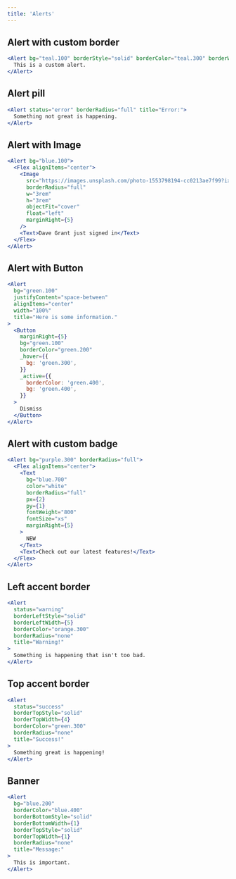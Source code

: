 ```yaml
---
title: 'Alerts'
---
```


## Alert with custom border

```jsx live
<Alert bg="teal.100" borderStyle="solid" borderColor="teal.300" borderWidth={1}>
  This is a custom alert.
</Alert>
```

## Alert pill

```jsx live
<Alert status="error" borderRadius="full" title="Error:">
  Something not great is happening.
</Alert>
```

## Alert with Image

```jsx live
<Alert bg="blue.100">
  <Flex alignItems="center">
    <Image
      src="https://images.unsplash.com/photo-1553798194-cc0213ae7f99?ixlib=rb-1.2.1&ixid=eyJhcHBfaWQiOjEyMDd9&auto=format&fit=crop&w=1951&q=80"
      borderRadius="full"
      w="3rem"
      h="3rem"
      objectFit="cover"
      float="left"
      marginRight={5}
    />
    <Text>Dave Grant just signed in</Text>
  </Flex>
</Alert>
```

## Alert with Button

```jsx live
<Alert
  bg="green.100"
  justifyContent="space-between"
  alignItems="center"
  width="100%"
  title="Here is some information."
>
  <Button
    marginRight={5}
    bg="green.100"
    borderColor="green.200"
    _hover={{
      bg: 'green.300',
    }}
    _active={{
      borderColor: 'green.400',
      bg: 'green.400',
    }}
  >
    Dismiss
  </Button>
</Alert>
```

## Alert with custom badge

```jsx live
<Alert bg="purple.300" borderRadius="full">
  <Flex alignItems="center">
    <Text
      bg="blue.700"
      color="white"
      borderRadius="full"
      px={2}
      py={1}
      fontWeight="800"
      fontSize="xs"
      marginRight={5}
    >
      NEW
    </Text>
    <Text>Check out our latest features!</Text>
  </Flex>
</Alert>
```

## Left accent border

```jsx live
<Alert
  status="warning"
  borderLeftStyle="solid"
  borderLeftWidth={5}
  borderColor="orange.300"
  borderRadius="none"
  title="Warning!"
>
  Something is happening that isn't too bad.
</Alert>
```

## Top accent border

```jsx live
<Alert
  status="success"
  borderTopStyle="solid"
  borderTopWidth={4}
  borderColor="green.300"
  borderRadius="none"
  title="Success!"
>
  Something great is happening!
</Alert>
```

## Banner

```jsx live
<Alert
  bg="blue.200"
  borderColor="blue.400"
  borderBottomStyle="solid"
  borderBottomWidth={1}
  borderTopStyle="solid"
  borderTopWidth={1}
  borderRadius="none"
  title="Message:"
>
  This is important.
</Alert>
```
